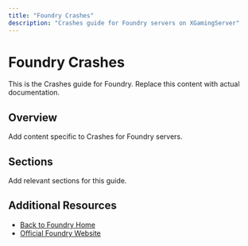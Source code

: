 ```yaml
---
title: "Foundry Crashes"
description: "Crashes guide for Foundry servers on XGamingServer"
---
```


# Foundry Crashes

This is the Crashes guide for Foundry. Replace this content with actual documentation.

## Overview

Add content specific to Crashes for Foundry servers.

## Sections

Add relevant sections for this guide.

## Additional Resources

- [Back to Foundry Home](./index)
- [Official Foundry Website](https://example.com)
